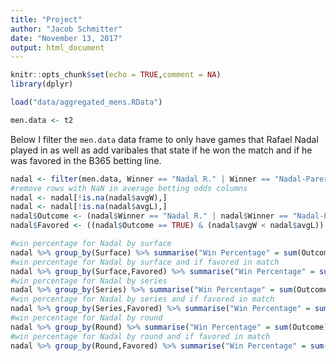 ```yaml
---
title: "Project"
author: "Jacob Schmitter"
date: "November 13, 2017"
output: html_document
---
```


```r
knitr::opts_chunk$set(echo = TRUE,comment = NA)
library(dplyr)
```

```r
load("data/aggregated_mens.RData")
```

```r
men.data <- t2
```

Below I filter the `men.data` data frame to only have games that Rafael Nadal played in as well as add varibales that state if he won the match and if he was favored in the B365 betting line.
```r
nadal <- filter(men.data, Winner == "Nadal R." | Winner == "Nadal-Parera R." | Loser == "Nadal R." | Loser == "Nadal-Parera R.")
#remove rows with NaN in average betting odds columns
nadal <- nadal[!is.na(nadal$avgW),]
nadal <- nadal[!is.na(nadal$avgL),]
nadal$Outcome <- (nadal$Winner == "Nadal R." | nadal$Winner == "Nadal-Parera R.")
nadal$Favored <- ((nadal$Outcome == TRUE) & (nadal$avgW < nadal$avgL)) | ((nadal$Outcome == FALSE) & (nadal$avgL < nadal$avgW))
```

```r
#win percentage for Nadal by surface
nadal %>% group_by(Surface) %>% summarise("Win Percentage" = sum(Outcome)/length(Surface))
#win percentage for Nadal by surface and if favored in match
nadal %>% group_by(Surface,Favored) %>% summarise("Win Percentage" = sum(Outcome)/length(Surface))
#win percentage for Nadal by series
nadal %>% group_by(Series) %>% summarise("Win Percentage" = sum(Outcome)/length(Series))
#win percentage for Nadal by series and if favored in match
nadal %>% group_by(Series,Favored) %>% summarise("Win Percentage" = sum(Outcome)/length(Series))
#win percentage for Nadal by round
nadal %>% group_by(Round) %>% summarise("Win Percentage" = sum(Outcome)/length(Round))
#win percentage for Nadal by round and if favored in match
nadal %>% group_by(Round,Favored) %>% summarise("Win Percentage" = sum(Outcome)/length(Round))
```



